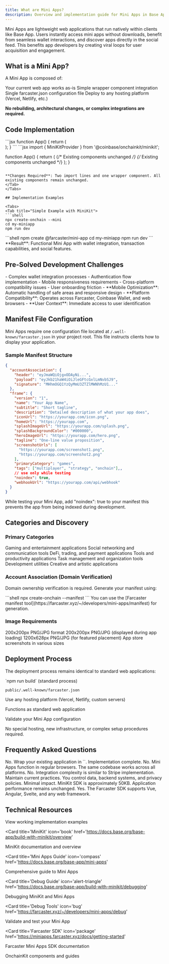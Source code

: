 ```yaml
---
title: What are Mini Apps?
description: Overview and implementation guide for Mini Apps in Base App
---
```


Mini Apps are lightweight web applications that run natively within clients like Base App. Users instantly access mini apps without downloads, benefit from seamless wallet interactions, and discover apps directly in the social feed. This benefits app developers by creating viral loops for user acquisition and engagement.

## What is a Mini App?

A Mini App is composed of:

<CardGroup cols={2}>
<Card title="Your Existing Web Application" icon="globe">
Your current web app works as-is
</Card>

<Card title='MiniKitProvider Wrapper' icon='code'>
  Simple wrapper component integration
</Card>

<Card title='Manifest File' icon='file'>
  Single farcaster.json configuration file
</Card>

<Card title="Standard Deployment" icon="rocket">
Deploy to any hosting platform (Vercel, Netlify, etc.)
</Card>
</CardGroup>

**No rebuilding, architectural changes, or complex integrations are required.**

## Code Implementation

<Tabs>
<Tab title="Before (Standard Web App)">
```jsx
function App() {
  return (
    <div>
      <MyExistingComponent />
      <AnotherComponent />
    </div>
  );
}
```
</Tab>

<Tab title="After (Mini App Implementation)">
```jsx
import { MiniKitProvider } from '@coinbase/onchainkit/minikit';

function App() {
return (
<MiniKitProvider projectId="your-id">
<MyExistingComponent /> {/* Existing components unchanged */}
<AnotherComponent /> {/* Existing components unchanged */}
</MiniKitProvider>
);
}

````

**Changes Required**: Two import lines and one wrapper component. All existing components remain unchanged.
</Tab>
</Tabs>

## Implementation Examples

<Tabs>
<Tab title="Simple Example with MiniKit">
```shell
npx create-onchain --mini
cd my-miniapp
npm run dev
````

</Tab>

<Tab title="Non-React Implementation (Vue, Svelte, Vanilla JS)">
```shell
npm create @farcaster/mini-app
cd my-miniapp
npm run dev
```
</Tab>
</Tabs>

<Check>
  **Result**: Functional Mini App with wallet integration, transaction
  capabilities, and social features.
</Check>

## Pre-Solved Development Challenges

<AccordionGroup>
<Accordion title="Common Engineering Concerns">
- Complex wallet integration processes
- Authentication flow implementation
- Mobile responsiveness requirements
- Cross-platform compatibility issues
- User onboarding friction
</Accordion>

<Accordion title="MiniKit Automated Solutions">
- **Mobile Optimization**: Automatic handling of safe areas and responsive design
- **Platform Compatibility**: Operates across Farcaster, Coinbase Wallet, and web browsers
- **User Context**: Immediate access to user identification
</Accordion>
</AccordionGroup>

## Manifest File Configuration

Mini Apps require one configuration file located at `/.well-known/farcaster.json` in your project root. This file instructs clients how to display your application.

### Sample Manifest Structure

```json
{
  "accountAssociation": {
    "header": "eyJmaWQiOjgxODAyNi...",
    "payload": "eyJkb21haW4iOiJleGFtcGxlLmNvbSJ9",
    "signature": "MHhmOGQ1YzQyMmU3ZTZlMWNhMzU1..."
  },
  "frame": {
    "version": "1",
    "name": "Your App Name",
    "subtitle": "Short tagline",
    "description": "Detailed description of what your app does",
    "iconUrl": "https://yourapp.com/icon.png",
    "homeUrl": "https://yourapp.com",
    "splashImageUrl": "https://yourapp.com/splash.png",
    "splashBackgroundColor": "#000000",
    "heroImageUrl": "https://yourapp.com/hero.png",
    "tagline": "One-line value proposition",
    "screenshotUrls": [
      "https://yourapp.com/screenshot1.png",
      "https://yourapp.com/screenshot2.png"
    ],
    "primaryCategory": "games",
    "tags": ["multiplayer", "strategy", "onchain"],,
    // use only while testing
    "noindex": true,
    "webhookUrl": "https://yourapp.com/api/webhook"
  }
}
```

<Warning>
  While testing your Mini App, add "noindex": true to your manifest this
  prevents the app from being indexed during development.
</Warning>

## Categories and Discovery

### Primary Categories

<CardGroup cols={3}>
<Card title="games" icon="gamepad">
Gaming and entertainment applications
</Card>

<Card title='social' icon='users'>
  Social networking and communication tools
</Card>

<Card title='finance' icon='dollar-sign'>
  DeFi, trading, and payment applications
</Card>

<Card title='utility' icon='wrench'>
  Tools and productivity applications
</Card>

<Card title='productivity' icon='briefcase'>
  Task management and organization tools
</Card>

<Card title='developer-tools' icon='code'>
  Development utilities
</Card>

<Card title="art-creativity" icon="palette">
Creative and artistic applications
</Card>
</CardGroup>

### Account Association (Domain Verification)

Domain ownership verification is required. Generate your manifest using:

<Tabs>
<Tab title="MiniKit Method">
```shell
npx create-onchain --manifest
```
</Tab>

<Tab title="Alternative Farcaster Tool">
You can use the [Farcaster manifest tool](https://farcaster.xyz/~/developers/mini-apps/manifest) for generation.
</Tab>
</Tabs>

### Image Requirements

<AccordionGroup>
<Accordion title="iconUrl">
200x200px PNG/JPG format
</Accordion>

<Accordion title='splashImageUrl'>
  200x200px PNG/JPG (displayed during app loading)
</Accordion>

<Accordion title='heroImageUrl'>
  1200x628px PNG/JPG (for featured placement)
</Accordion>

<Accordion title="screenshotUrls">
App store screenshots in various sizes
</Accordion>
</AccordionGroup>

## Deployment Process

The deployment process remains identical to standard web applications:

<Steps>
<Step title="Build Application">
`npm run build` (standard process)
</Step>

<Step title='Add Configuration'>`public/.well-known/farcaster.json`</Step>

<Step title='Deploy'>
  Use any hosting platform (Vercel, Netlify, custom servers)
</Step>

<Step title='Browser Testing'>Functions as standard web application</Step>

<Step title="Farcaster Testing">
<Card title="Test with Farcaster Tools" icon="test-tube" href="https://farcaster.xyz/~/developers/mini-apps/manifest">
Validate your Mini App configuration
</Card>
</Step>
</Steps>

No special hosting, new infrastructure, or complex setup procedures required.

## Frequently Asked Questions

<AccordionGroup>
<Accordion title="Do we need to rebuild our entire application?">
No. Wrap your existing application in `<MiniKitProvider>`. Implementation complete.
</Accordion>

<Accordion title='Will this break our current web application?'>
  No. Mini Apps function in regular browsers. The same codebase works across all
  platforms.
</Accordion>

<Accordion title='Do we need blockchain expertise?'>
  No. Integration complexity is similar to Stripe implementation.
</Accordion>

<Accordion title='What about user data and privacy?'>
  Maintain current practices. You control data, backend systems, and privacy
  policies.
</Accordion>

<Accordion title='What is the performance impact?'>
  Minimal impact. MiniKit SDK is approximately 50KB. Application performance
  remains unchanged.
</Accordion>

<Accordion title="We don't use React/Next.js. Is this compatible?">
Yes. The Farcaster SDK supports Vue, Angular, Svelte, and any web framework.
</Accordion>
</AccordionGroup>

## Technical Resources

<CardGroup cols={2}>
<Card title="Live Code Examples" icon="github" href="https://github.com/base/demos/tree/master/minikit">
View working implementation examples
</Card>

<Card
  title='MiniKit'
  icon='book'
  href='https://docs.base.org/base-app/build-with-minikit/overview'
>
  MiniKit documentation and overview
</Card>

<Card
  title='Mini Apps Guide'
  icon='compass'
  href='https://docs.base.org/base-app/mini-apps'
>
  Comprehensive guide to Mini Apps
</Card>

<Card
  title='Debug Guide'
  icon='alert-triangle'
  href='https://docs.base.org/base-app/build-with-minikit/debugging'
>
  Debugging MiniKit and Mini Apps
</Card>

<Card
  title='Debug Tools'
  icon='bug'
  href='https://farcaster.xyz/~/developers/mini-apps/debug'
>
  Validate and test your Mini App
</Card>

<Card
  title='Farcaster SDK'
  icon='package'
  href='https://miniapps.farcaster.xyz/docs/getting-started'
>
  Farcaster Mini Apps SDK documentation
</Card>

<Card title="Onchainkit" icon="puzzle-piece" href="https://docs.base.org/builderkits/onchainkit/getting-started">
OnchainKit components and guides
</Card>
</CardGroup>
